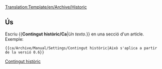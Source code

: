 <noinclude>[[Translation:Template/en/Archive/Historic]]</noinclude><includeonly>{{ca/Metacaixa d'avís| tipus  = contingut
| text   = <strong>Contingut històric</strong><br/>Aquesta pàgina o secció té contingut que ja no és rellevant per a la versió actual d'OpenTTD. Per favor, manteniu-lo intacte, ja que mostra documentació històrica.<br/>{{{1|}}}
}}</includeonly><noinclude>

==Ús==
Escriu <nowiki>{{</nowiki>'''Contingut històric/Ca'''|''Un texto.''<nowiki>}}</nowiki> en una secció d'un article. Exemple:
<pre>{{ca/Archive/Manual/Settings/Contingut històric|Això s'aplica a partir de la versió 0.6}}</pre>

{{ca/Archive/Manual/Settings/Contingut històric|Això s'aplica a partir de la versió 0.6}}

[[Category:ca/Manual/Base Set/Trains/Caixes de missatges|Contingut històric]]</noinclude>